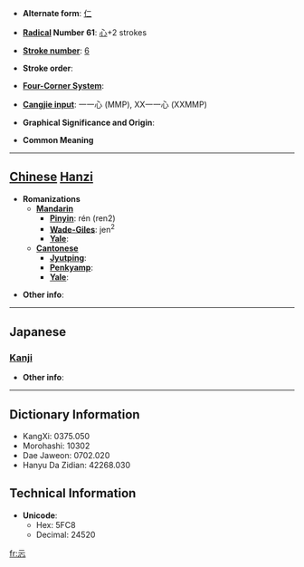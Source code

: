 * '''Alternate form''': [[仁]]

* '''[[Wiktionary:Chinese radical index| Radical]] Number 61''': [[Wiktionary:Chinese radical index 心|心]]+2 strokes

* '''[[Wiktionary:Chinese total strokes index|Stroke number]]''': [[Wiktionary:Chinese total strokes index 6|6]]

* '''Stroke order''': 

* '''[[Wiktionary:Chinese four corner index|Four-Corner System]]''': 

* '''[[Wiktionary:Chinese Cangjie index|Cangjie input]]''': 一一心 (MMP), XX一一心 (XXMMP)

* '''Graphical Significance and Origin''': 

* '''Common Meaning'''

----

== [[Chinese]] [[Hanzi]] ==

* '''Romanizations'''
** '''[[Mandarin]]'''
*** '''[[Pinyin]]''': rén (ren2)
*** '''[[Wade-Giles]]''': jen<sup>2</sup>
*** '''[[Yale]]''': 
** '''[[Cantonese]]'''
*** '''[[Jyutping]]''':
*** '''[[Penkyamp]]''': 
*** '''[[Yale]]''': 

* '''Other info''': 

----

==Japanese==
===[[Kanji]]===
{{kanji|on readings=[[じん]] (jin), [[にん]] (nin)
|kun readings=[[したしむ]] (shitashimu)
}}

* '''Other info''':  

----

== Dictionary Information ==

* KangXi: 0375.050
* Morohashi: 10302
* Dae Jaweon: 0702.020
* Hanyu Da Zidian: 42268.030

== Technical Information ==

* '''Unicode''':
** Hex: 5FC8
** Decimal: 24520

[[fr:忈]]